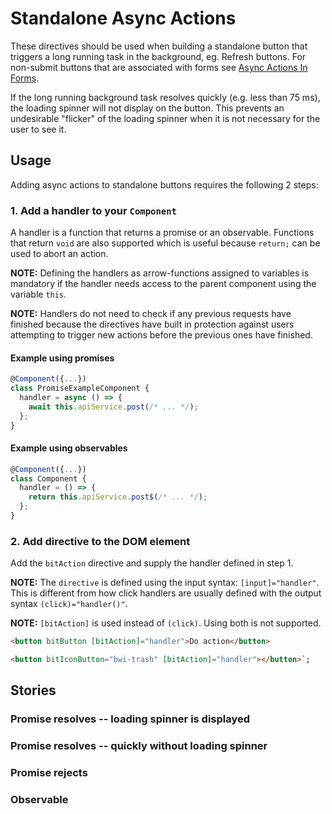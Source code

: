 
<Meta of={stories} />

# Standalone Async Actions

These directives should be used when building a standalone button that triggers a long running task
in the background, eg. Refresh buttons. For non-submit buttons that are associated with forms see
[Async Actions In Forms](?path=/story/component-library-async-actions-in-forms-documentation--page).

If the long running background task resolves quickly (e.g. less than 75 ms), the loading spinner
will not display on the button. This prevents an undesirable "flicker" of the loading spinner when
it is not necessary for the user to see it.

## Usage

Adding async actions to standalone buttons requires the following 2 steps:

### 1. Add a handler to your `Component`

A handler is a function that returns a promise or an observable. Functions that return `void` are
also supported which is useful because `return;` can be used to abort an action.

**NOTE:** Defining the handlers as arrow-functions assigned to variables is mandatory if the handler
needs access to the parent component using the variable `this`.

**NOTE:** Handlers do not need to check if any previous requests have finished because the
directives have built in protection against users attempting to trigger new actions before the
previous ones have finished.

#### Example using promises

```ts
@Component({...})
class PromiseExampleComponent {
  handler = async () => {
    await this.apiService.post(/* ... */);
  };
}
```

#### Example using observables

```ts
@Component({...})
class Component {
  handler = () => {
    return this.apiService.post$(/* ... */);
  };
}
```

### 2. Add directive to the DOM element

Add the `bitAction` directive and supply the handler defined in step 1.

**NOTE:** The `directive` is defined using the input syntax: `[input]="handler"`. This is different
from how click handlers are usually defined with the output syntax `(click)="handler()"`.

**NOTE:** `[bitAction]` is used instead of `(click)`. Using both is not supported.

```html
<button bitButton [bitAction]="handler">Do action</button>

<button bitIconButton="bwi-trash" [bitAction]="handler"></button>`;
```

## Stories

### Promise resolves -- loading spinner is displayed

<Story of={stories.UsingPromise} />

### Promise resolves -- quickly without loading spinner

<Story of={stories.ActionResolvesQuickly} />

### Promise rejects

<Story of={stories.RejectedPromise} />

### Observable

<Story of={stories.UsingObservable} />
